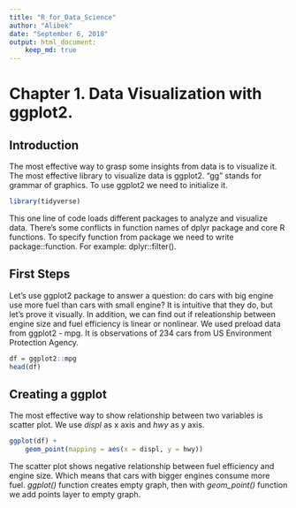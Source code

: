 ```yaml
---
title: "R_for_Data_Science"
author: "Alibek"
date: "September 6, 2018"
output: html_document:
    keep_md: true
---
```


# Chapter 1. Data Visualization with ggplot2.

## Introduction
The most effective way to grasp some insights from data is to visualize it. The most effective library to 
visualize data is ggplot2. "gg" stands for grammar of graphics. To use ggplot2 we need to initialize it.

```r
library(tidyverse)
```

This one line of code loads different packages to analyze and visualize data. There's some conflicts in 
function names of dplyr package and core R functions. To specify function from package we need to write 
package::function. For example: dplyr::filter().


## First Steps
Let's use ggplot2 package to answer a question: do cars with big engine use more fuel than cars with 
small engine? It is intuitive that they do, but let's prove it visually. In addition, we can find out 
if releationship between engine size and fuel efficiency is linear or nonlinear. We used preload data 
from ggplot2 - mpg. It is observations of 234 cars from US Environment Protection Agency. 

```r
df = ggplot2::mpg
head(df)
```


## Creating a ggplot
The most effective way to show relationship between two variables is scatter plot. We use _displ_ as x axis
and _hwy_ as y axis.

```r
ggplot(df) +
    geom_point(mapping = aes(x = displ, y = hwy))
```

The scatter plot shows negative relationship between fuel efficiency and engine size. Which means that 
cars with bigger engines consume more fuel. 
_ggplot()_ function creates empty graph, then with *geom_point()* function we add points layer to empty 
graph.














